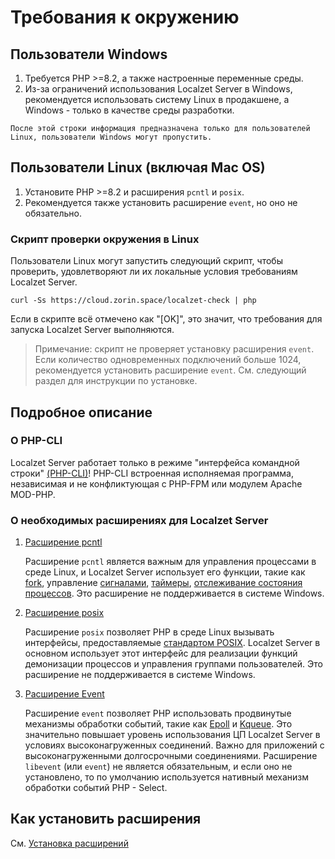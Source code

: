 # Требования к окружению

## Пользователи Windows

1. Требуется PHP >=8.2, а также настроенные переменные среды.
2. Из-за ограничений использования Localzet Server в Windows, рекомендуется использовать систему Linux в продакшене, а Windows - только в качестве среды разработки.

``` После этой строки информация предназначена только для пользователей Linux, пользователи Windows могут пропустить. ```

## Пользователи Linux (включая Mac OS)

1. Установите PHP >=8.2 и расширения `pcntl` и `posix`.
2. Рекомендуется также установить расширение `event`, но оно не обязательно.

### Скрипт проверки окружения в Linux
Пользователи Linux могут запустить следующий скрипт, чтобы проверить, удовлетворяют ли их локальные условия требованиям Localzet Server.

```shell
curl -Ss https://cloud.zorin.space/localzet-check | php
```

Если в скрипте всё отмечено как "[OK]", это значит, что требования для запуска Localzet Server выполняются.

> Примечание: скрипт не проверяет установку расширения `event`. Если количество одновременных подключений больше 1024, рекомендуется установить расширение `event`. См. следующий раздел для инструкции по установке.

## Подробное описание

### О PHP-CLI

Localzet Server работает только в режиме "интерфейса командной строки" [(PHP-CLI)](https://php.net/manual/ru/features.commandline.php)!
PHP-CLI встроенная исполняемая программа, независимая и не конфликтующая с PHP-FPM или модулем Apache MOD-PHP.

### О необходимых расширениях для Localzet Server

1. [Расширение pcntl](https://www.php.net/manual/ru/book.pcntl.php)

   Расширение `pcntl` является важным для управления процессами в среде Linux, и Localzet Server использует его функции,
   такие как [fork](https://www.php.net/manual/ru/function.pcntl-fork.php), управление [сигналами](https://www.php.net/manual/ru/function.pcntl-signal.php), [таймеры](https://www.php.net/manual/ru/function.pcntl-alarm.php),
   [отслеживание состояния процессов](https://www.php.net/manual/ru/function.pcntl-waitpid.php). Это расширение не поддерживается в системе Windows.

2. [Расширение posix](https://www.php.net/manual/ru/book.posix.php)

   Расширение `posix` позволяет PHP в среде Linux вызывать интерфейсы, предоставляемые [стандартом POSIX](https://ru.wikipedia.org/wiki/POSIX).
   Localzet Server в основном использует этот интерфейс для реализации функций демонизации процессов и управления группами пользователей.
   Это расширение не поддерживается в системе Windows.

3. [Расширение Event](https://www.php.net/manual/ru/book.event.php)

   Расширение `event` позволяет PHP использовать продвинутые механизмы обработки событий, такие как [Epoll](https://ru.wikipedia.org/wiki/Epoll) и [Kqueue](https://en.wikipedia.org/wiki/Kqueue).
   Это значительно повышает уровень использования ЦП Localzet Server в условиях высоконагруженных соединений.
   Важно для приложений с высоконагруженными долгосрочными соединениями.
   Расширение `libevent` (или `event`) не является обязательным, и если оно не установлено, то по умолчанию используется нативный механизм обработки событий PHP - Select.

## Как установить расширения

См. [Установка расширений](/appendices/install-extension)
